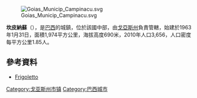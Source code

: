[[Image:Goias_Municip_Campinacu.svg|thumb]]

{{coord|13|47|26|S|48|33|39|W|display=title}}

'''坎皮納蘇'''（{{lang-pt|Campinaçu}}），是[[巴西|巴西]]的城鎮，位於該國中部，由[[戈亞斯州|戈亞斯州]]負責管轄，始建於1963年1月31日，面積1,974平方公里，海拔高度690米，2010年人口3,656，人口密度每平方公里1.85人。

==參考資料==
*[http://www.frigoletto.com.br/GeoEcon/idhgo.htm Frigoletto]{{Wayback|url=http://www.frigoletto.com.br/GeoEcon/idhgo.htm |date=20060519192034 }}
{{Brazil-geo-stub}}
{{戈亞斯州市鎮}}

[[Category:戈亚斯州市镇|Category:戈亚斯州市镇]]
[[Category:巴西城市|Category:巴西城市]]
